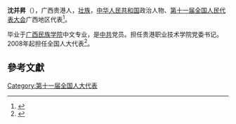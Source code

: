 '''沈并昇'''（{{bd|1956年||}}），广西贵港人，[[壮族|壮族]]，[[中华人民共和国|中华人民共和国]]政治人物、[[第十一届全国人民代表大会|第十一届全国人民代表大会]]广西地区代表<ref>{{cite web|author=新华网|title=第十一届全国人大代表|url=http://news.xinhuanet.com/ziliao/2008-03/03/content_7708230.htm?node=36628|publisher=新华网|accessdate=2014-01-07|archive-date=2014-01-10|archive-url=https://web.archive.org/web/20140110211415/http://news.xinhuanet.com/ziliao/2008-03/03/content_7708230.htm?node=36628|dead-url=no}}</ref>。

毕业于[[广西民族学院|广西民族学院]]中文专业，是[[中共|中共]]党员。担任贵港职业技术学院党委书记。2008年起担任全国人大代表<ref>{{cite news|title=全国人大代表信息-沈并昇|url= http://210.82.31.1:8084/delegate/viewDelegate.action?dbid=111984|accessdate=2013-04-05|newspaper=全国人大网|archive-url=https://web.archive.org/web/20140522092312/http://www.npc.gov.cn/delegate/viewDelegate.action?dbid=111984|archive-date=2014-05-22|dead-url=yes}}</ref>。

==參考文獻==
{{reflist}}
[[Category:第十一届全国人大代表|Category:第十一届全国人大代表]]